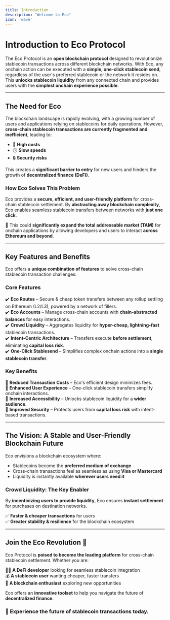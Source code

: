 ```yaml
---
title: Introduction
description: "Welcome to Eco"
icon: 'wave'
---
```


# Introduction to Eco Protocol

The Eco Protocol is an **open blockchain protocol** designed to revolutionize stablecoin transactions across different blockchain networks. With Eco, any onchain action can be executed with a **simple, one-click stablecoin send**, regardless of the user's preferred stablecoin or the network it resides on. This **unlocks stablecoin liquidity** from any connected chain and provides users with the **simplest onchain experience possible**.  

---

## The Need for Eco

The blockchain landscape is rapidly evolving, with a growing number of users and applications relying on stablecoins for daily operations. However, **cross-chain stablecoin transactions are currently fragmented and inefficient**, leading to:  

- 🚨 **High costs**  
- 🕒 **Slow speeds**  
- 🔒 **Security risks**  

This creates a **significant barrier to entry** for new users and hinders the growth of **decentralized finance (DeFi)**.  

### **How Eco Solves This Problem**  

Eco provides a **secure, efficient, and user-friendly platform** for cross-chain stablecoin settlement. By **abstracting away blockchain complexity**, Eco enables seamless stablecoin transfers between networks with **just one click**.  

🚀 This could **significantly expand the total addressable market (TAM)** for onchain applications by allowing developers and users to interact **across Ethereum and beyond**.  

---

## Key Features and Benefits  

Eco offers a **unique combination of features** to solve cross-chain stablecoin transaction challenges:  

### **Core Features**  

✔️ **Eco Routes** – Secure & cheap token transfers between any rollup settling on Ethereum (L2/L3), powered by a network of fillers.  
✔️ **Eco Accounts** – Manage cross-chain accounts with **chain-abstracted balances** for easy interactions.  
✔️ **Crowd Liquidity** – Aggregates liquidity for **hyper-cheap, lightning-fast** stablecoin transactions.  
✔️ **Intent-Centric Architecture** – Transfers execute **before settlement**, eliminating **capital loss risk**.  
✔️ **One-Click Stablesend** – Simplifies complex onchain actions into a **single stablecoin transfer**.  

### **Key Benefits**  

🔹 **Reduced Transaction Costs** – Eco's efficient design minimizes fees.  
🔹 **Enhanced User Experience** – One-click stablecoin transfers simplify onchain interactions.  
🔹 **Increased Accessibility** – Unlocks stablecoin liquidity for a **wider audience**.  
🔹 **Improved Security** – Protects users from **capital loss risk** with intent-based transactions.  

---

## The Vision: A Stable and User-Friendly Blockchain Future  

Eco envisions a blockchain ecosystem where:  

- Stablecoins become the **preferred medium of exchange**  
- Cross-chain transactions feel as seamless as using **Visa or Mastercard**  
- Liquidity is instantly available **wherever users need it**  

### **Crowd Liquidity: The Key Enabler**  

By **incentivizing users to provide liquidity**, Eco ensures **instant settlement** for purchases on destination networks.  

✅ **Faster & cheaper transactions** for users  
✅ **Greater stability & resilience** for the blockchain ecosystem  

---

## Join the Eco Revolution 🚀  

Eco Protocol is **poised to become the leading platform** for cross-chain stablecoin settlement. Whether you are:  

👩‍💻 **A DeFi developer** looking for seamless stablecoin integration  
💰 **A stablecoin user** wanting cheaper, faster transfers  
🔗 **A blockchain enthusiast** exploring new opportunities  

Eco offers an **innovative toolset** to help you navigate the future of **decentralized finance**.  

### **🚀 Experience the future of stablecoin transactions today.**  
